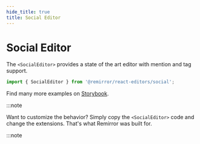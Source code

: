 ```yaml
---
hide_title: true
title: Social Editor
---
```



# Social Editor

The `<SocialEditor>` provides a state of the art editor with mention and tag support.

```ts
import { SocialEditor } from '@remirror/react-editors/social';
```

<Example name='social' />

Find many more examples on [Storybook](https://remirror.vercel.app/?path=/story/editors-social--basic).

:::note

Want to customize the behavior? Simply copy the `<SocialEditor>` code and change the extensions. That's what Remirror was built for.

:::note

